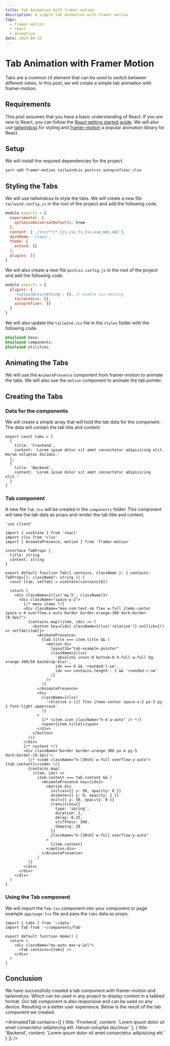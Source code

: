 ```yaml
---
title: Tab Animation with framer motion
description: A simple tab animation with framer motion
tags:
  - framer-motion
  - react
  - animation
date: 2023-04-15
---
```


# Tab Animation with Framer Motion

Tabs are a common UI element that can be used to switch between different views. In this post, we will create a simple tab animation with framer-motion.

## Requirements

This post assumes that you have a basic understanding of React. If you are new to React, you can follow the [React getting started guide](https://react.dev/). We will also use [tailwindcss](https://tailwindcss.com/) for styling and [framer-motion](https://www.framer.com/motion/) a popular animation library for React.

## Setup

We will install the required dependencies for the project.

```bash
yarn add framer-motion tailwindcss postcss autoprefixer clsx
```

## Styling the Tabs

We will use tailwindcss to style the tabs. We will create a new file `tailwind.config.js` in the root of the project and add the following code.

```js title="tailwind.config.js"
module.exports = {
  experimental: {
    optimizeUniversalDefaults: true
  },
  content: ['./src/**/*.{js,jsx,ts,tsx,vue,mdx,md}'],
  darkMode: 'class',
  theme: {
    extend: {}
  },
  plugins: []
}
```

We will also create a new file `postcss.config.js` in the root of the project and add the following code.

```js title="postcss.config.js"
module.exports = {
  plugins: {
    'tailwindcss/nesting': {}, // enable css nesting
    tailwindcss: {},
    autoprefixer: {}
  }
}
```

We will also update the `tailwind.css` file in the `styles` folder with the following code.

```css title="styles/tailwind.css"
@tailwind base;
@tailwind components;
@tailwind utilities;
```

## Animating the Tabs

We will use the `AnimatePresence` component from framer-motion to animate the tabs. We will also use the `motion` component to animate the tab pointer.

## Creating the Tabs

### Data for the components

We will create a simple array that will hold the tab data for the component. The data will contain the tab title and content.

```tsx title="data.ts"
export const tabs = [
  {
    title: 'Frontend',
    content: 'Lorem ipsum dolor sit amet consectetur adipisicing elit. Harum voluptas ducimus.'
  },
  {
    title: 'Backend',
    content: 'Lorem ipsum dolor sit amet consectetur adipisicing elit.'
  }
]
```

### Tab component

A new file `Tab.tsx` will be created in the `components` folder. This component will take the tab data as props and render the tab title and content.

```tsx title="Tab.tsx"
'use client'

import { useState } from 'react'
import clsx from 'clsx'
import { AnimatePresence, motion } from 'framer-motion'

interface TabProps {
  title: string
  content: string
}

export default function Tab({ contains, className }: { contains: TabProps[]; className?: string }) {
  const [tab, setTab] = useState(contains[0])

  return (
    <div className={clsx('my-5', className)}>
      <div className="space-y-2">
        {/* menu items */}
        <div className="max-xsm:text-sm flex w-full items-center space-x-4 overflow-x-auto border border-orange-300 dark:border-[0.5px]">
          {contains.map((item, idx) => (
            <button key={idx} className={clsx('relative')} onClick={() => setTab(item)}>
              <AnimatePresence>
                {tab.title === item.title && (
                  <motion.div
                    layoutId="tab-example-pointer"
                    className={clsx(
                      'absolute inset-0 bottom-0 h-full w-full bg-orange-300/50 backdrop-blur',
                      idx === 0 && 'rounded-l-sm',
                      idx === contains.length - 1 && 'rounded-r-sm'
                    )}
                  />
                )}
              </AnimatePresence>
              <div
                className={clsx(
                  'relative z-[1] flex items-center space-x-2 px-3 py-1 font-light uppercase'
                )}
              >
                {/* <item.icon className="h-4 w-auto" /> */}
                <span>{item.title}</span>
              </div>
            </button>
          ))}
        </div>
        {/* content */}
        <div className="border border-orange-300 px-4 py-5 dark:border-[0.5px]">
          {/* <code className="h-[30vh] w-full overflow-y-auto">{tab.content}</code> */}
          {contains.map(
            (item, idx) =>
              item.content === tab.content && (
                <AnimatePresence key={idx}>
                  <motion.div
                    initial={{ y: 50, opacity: 0 }}
                    animate={{ y: 0, opacity: 1 }}
                    exit={{ y: 50, opacity: 0 }}
                    transition={{
                      type: 'spring',
                      duration: 1,
                      delay: 0.25,
                      stiffness: 260,
                      damping: 20
                    }}
                    className="h-[30vh] w-full overflow-y-auto"
                  >
                    {item.content}
                  </motion.div>
                </AnimatePresence>
              )
          )}
        </div>
      </div>
    </div>
  )
}
```

### Using the Tab component

We will import the `Tab.tsx` component into your component or page example `app/page.tsx` file and pass the `tabs` data as props.

```tsx title="app/page.tsx"
import { tabs } from '~/data'
import Tab from '~/components/Tab'

export default function Home() {
  return (
    <div className="mx-auto max-w-2xl">
      <Tab contains={tabs} />
    </div>
  )
}
```

## Conclusion

We have successfully created a tab component with framer-motion and tailwindcss. Which can be used in any project to display content in a tabbed format. Our tab component is also responsive and can be used on any device. Resulting in a better user experience. Below is the result of the tab component we created.

<AnimatedTab
  contains={[
    {
      title: 'Frontend',
      content: 'Lorem ipsum dolor sit amet consectetur adipisicing elit. Harum voluptas ducimus.'
    },
    {
      title: 'Backend',
      content: 'Lorem ipsum dolor sit amet consectetur adipisicing elit.'
    }
  ]}
/>
